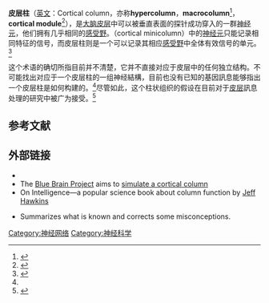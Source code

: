 '''皮层柱'''（[[英文|英文]]：Cortical column，亦称'''hypercolumn'''，'''macrocolumn'''<ref>{{cite journal |doi=10.1093/brain/awf110|title=The minicolumn hypothesis in neuroscience|url=https://archive.org/details/sim_brain_2002-05_125_5/page/935|journal=Brain|volume=125|issue=5|pages=935|year=2002|last1=Buxhoeveden|first1=D. P.}}</ref>，'''cortical module'''<ref>{{cite book |author=Kolb, Bryan; Whishaw, Ian Q. |title=Fundamentals of human neuropsychology |publisher=Worth |location=New York |year=2003 |isbn=0-7167-5300-6}}</ref>），是[[大脑皮层|大脑皮层]]中可以被垂直表面的探针成功穿入的一群[[神经元|神经元]]，他们拥有几乎相同的[[感受野|感受野]]。{{le|微皮层柱|cortical minicolumn}}（cortical minicolumn）中的[[神经元|神经元]]只能记录相同特征的信号，而皮层柱则是一个可以记录其相应[[感受野|感受野]]中全体有效信号的单元。<ref name="horton">{{cite journal |author=Horton JC, Adams DL |title=The cortical column: a structure without a function |journal=Philos. Trans. R. Soc. Lond., B, Biol. Sci. |volume=360 |issue=1456 |pages=837–862 |year=2005 |pmid=15937015 |doi=10.1098/rstb.2005.1623 |pmc=1569491}}</ref>

这个术语的确切所指目前并不清楚，它并不直接对应于皮层中的任何独立结构。不可能找出对应于一个皮层柱的一组神经結構，目前也没有已知的基因訊息能够指出一个皮层柱是如何构建的。<ref name="horton"/>尽管如此，这个柱状组织的假设在目前对于[[皮层|皮层]]訊息处理的研究中被广为接受。<ref>{{cite journal |doi=10.3389/fnana.2012.00022|title=The neocortical column|journal=Frontiers in Neuroanatomy|volume=6|year=2012|last1=Defelipe|first1=Javier}}</ref>

==参考文献==
{{Reflist}}

==外部链接==
*{{Cite news |url=http://www.newscientist.com/article.ns?id=dn7470 |title=Mission to build a simulated brain begins |date=6 June 2005 |first=Duncan |last=Graham-Rowe |work=[[New_Scientist|New Scientist]] |quote=[...] the initial phase of Blue Brain will model the electrical structure of neocortical columns - neural circuits that are repeated throughout the brain. ''These are the network units of the brain,'' says Markram. Measuring just 0.5 millimetres by 2 mm, these units contain between 10 and 70,000 neurons, depending upon the species. Once this is complete, the behaviour of columns can be mapped and modelled [...] |accessdate=2014-10-17 |archive-date=2008-10-20 |archive-url=https://web.archive.org/web/20081020092059/http://www.newscientist.com/article.ns?id=dn7470 |dead-url=no }}
* The [http://bluebrainproject.epfl.ch  Blue Brain Project] {{Wayback|url=http://bluebrainproject.epfl.ch/ |date=20070122190018 }} aims to [https://web.archive.org/web/20080520020935/http://bluebrain.epfl.ch/page19092.html simulate a cortical column]
* On Intelligence—a popular science book about column function by [[Jeff_Hawkins|Jeff Hawkins]]
* {{Cite journal 
| last1 = Rakic | first1 = P. 
| title = Confusing cortical columns 
| doi = 10.1073/pnas.0807271105 
| journal = Proceedings of the National Academy of Sciences 
| volume = 105 
| issue = 34 
| pages = 12099–12100 
|date=August 2008
| bibcode = 2008PNAS..10512099R 
}} Summarizes what is known and corrects some misconceptions.

{{神经科学}}

[[Category:神经网络|Category:神经网络]]
[[Category:神经科学|Category:神经科学]]
